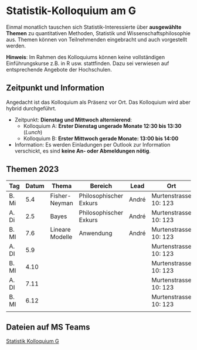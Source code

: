 # Statistik-Kolloquium am G


Einmal monatlich tauschen sich Statistik-Interessierte über **ausgewählte Themen** zu quantitativen Methoden, Statistik und Wissenschaftsphilosophie aus. Themen können von Teilnehmenden eingebracht und auch vorgestellt werden. <!-- Die Art der Vorstellung ist frei. (Info dann per mail an [andre.meichtry@bfh.ch](mailto:andre.meichtry@bfh.ch)).  -->

**Hinweis**: Im Rahmen des Kolloquiums können keine vollständigen Einführungskurse z.B. in R usw. stattfinden. Dazu sei verwiesen auf entsprechende Angebote der Hochschulen.





## Zeitpunkt und Information
Angedacht ist das Kolloquium als Präsenz vor Ort. Das Kolloquium wird aber hybrid durchgeführt. 


 * Zeitpunkt: **Dienstag und Mittwoch alternierend**:
   * Kolloquium A: **Erster Dienstag ungerade Monate 12:30 bis 13:30** (*Lunch*)
   * Kolloquium B: **Erster Mittwoch gerade Monate: 13:00 bis 14:00** 
 

* Information: Es werden Einladungen per Outlook zur Information verschickt, es sind **keine An- oder Abmeldungen nötig**. 


## Themen 2023


| Tag   | Datum | Thema           | Bereich                | Lead  | Ort                   |
|-------|-------|-----------------|------------------------|-------|-----------------------|
| B. Mi | 5.4   | Fisher-Neyman   | Philosophischer Exkurs | André | Murtenstrasse 10: 123 |
| A. Di | 2.5   | Bayes           | Philosophischer Exkurs | André | Murtenstrasse 10: 123 |
| B. MI | 7.6   | Lineare Modelle | Anwendung              | André | Murtenstrasse 10: 123 |
| A. DI | 5.9   |                 |                        |       | Murtenstrasse 10: 123 |
| B. MI | 4.10  |                 |                        |       | Murtenstrasse 10: 123 |
| A. DI | 7.11  |                 |                        |       | Murtenstrasse 10: 123 |
| B. MI | 6.12  |                 |                        |       | Murtenstrasse 10: 123 |
|       |       |                 |                        |       |                       |


## Dateien auf MS Teams

[Statistik Kolloquium G](https://bernerfachhochschule.sharepoint.com/:f:/s/g-statistikkolloquiumg/Eohfj9Zbc8RAoAAvGe3iUA8BBNpgKJotThBHzOHAIcTinw?e=rOe8K3)

